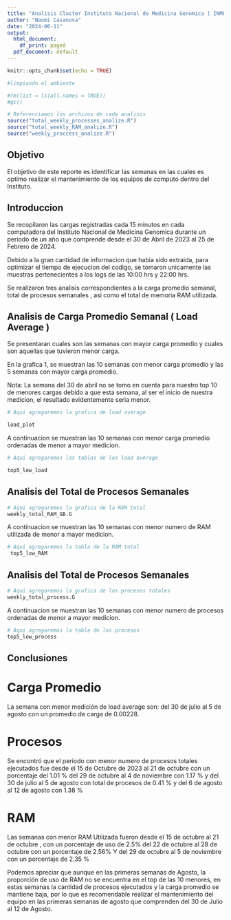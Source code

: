 ```yaml
---
title: "Analisis Cluster Instituto Nacional de Medicina Genomica ( INMEGEN )"
author: "Naomi Casanova"
date: "2024-06-11"
output:
  html_document:
    df_print: paged
  pdf_document: default
---
```


```r
knitr::opts_chunk$set(echo = TRUE)

#limpiando el ambiente

#rm(list = ls(all.names = TRUE))
#gc()

# Referenciamos los archivos de cada analisis
source("total_weekly_processes_analize.R")
source("total_weekly_RAM_analize.R")
source("weekly_proccess_analize.R")
```


## Objetivo
El objetivo de este reporte es identificar las semanas en las cuales es optimo
realizar el mantenimiento de los equipos de computo dentro del Instituto.

## Introduccion
Se recopilaron las cargas registradas cada 15 minutos en cada computadora del Instituto
Nacional de Medicina Genomica durante un periodo de un año que comprende desde
el 30 de Abril de 2023 al 25 de Febrero de 2024.

Debido a la gran cantidad de informacion que habia sido extraida, para optimizar el
tiempo de ejecucion del codigo, se tomaron unicamente las muestras pertenecientes
a los logs de las 10:00 hrs y 22:00 hrs.

Se realizaron tres analisis correspondientes a la carga promedio semanal, total
de procesos semanales , asi como el total de memoria RAM utilizada.

## Analisis de Carga Promedio Semanal ( Load Average )

Se presentaran cuales son las semanas con mayor carga promedio y cuales son aquellas
que tuvieron menor carga.

En la grafica 1, se muestran las 10 semanas con menor carga promedio y las 5 semanas con
mayor carga promedio.

Nota: La semana del 30 de abril no se tomo en cuenta para nuestro top 10 de menores
cargas debido a que esta semana, al ser el inicio de nuestra medicion, el resultado
evidentemente seria menor.

```r
# Aqui agregaremos la grafica de load average

load_plot

```

A continuacion se muestran las 10 semanas con menor carga promedio ordenadas de
menor a mayor medicion.

```r
# Aqui agregaremos las tablas de los load average

top5_low_load

```

## Analisis del Total de Procesos Semanales
```r
# Aqui agregaremos la grafica de la RAM total
weekly_total_RAM_GB.G

```


A continuacion se muestran las 10 semanas con menor numero de RAM utilizada de menor a mayor medicion.

```r
# Aqui agregaremos la tabla de la RAM total
 top5_low_RAM
```

## Analisis del Total de Procesos Semanales
```r
# Aqui agregaremos la grafica de los procesos totales 
weekly_total_process.G

```

A continuacion se muestran las 10 semanas con menor numero de procesos ordenadas de
menor a mayor medicion.

```r
# Aqui agregaremos la tabla de los procesos
top5_low_process
```

## Conclusiones

# Carga Promedio
La semana con menor medición  de load average son: del 30 de julio al 5 de agosto
con un promedio de carga de 0.00228.

# Procesos
Se encontró que el periodo con menor numero de procesos totales ejecutados fue desde
el 15 de Octubre de 2023 al 21 de octubre con un porcentaje del 1.01 %
del 29 de octubre al 4 de noviembre con 1.17 %
y del 30 de julio al 5 de agosto con  total de procesos de 0.41 % y
del 6 de agosto al 12 de agosto con 1.38 %

# RAM
Las semanas con menor RAM Utilizada fueron desde el 15 de octubre al 21 de octubre ,
con un porcentaje de uso de 2.5%
del 22 de octubre al 28 de octubre con un porcentaje de 2.56%
Y del 29 de octubre al 5 de noviembre con un porcentaje de 2.35 %

Podemos apreciar que aunque en las primeras semanas de Agosto, la proporción de uso de RAM no se encuentra en el top de las 10 menores, en estas semanas la cantidad de procesos ejecutados y la carga promedio se mantiene baja, por lo que es recomendable realizar el mantenimiento del equipo  en las primeras semanas de agosto que comprenden del 30 de Julio al 12 de Agosto. 

